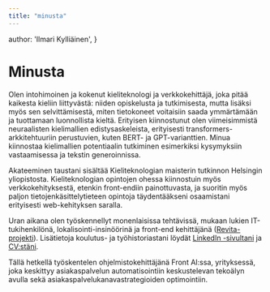 ```yaml
---
title: "minusta"
---
```


  author: 'Ilmari Kylliäinen',
}


# Minusta

Olen intohimoinen ja kokenut kieliteknologi ja verkkokehittäjä, joka pitää kaikesta kieliin liittyvästä: niiden opiskelusta ja tutkimisesta, mutta lisäksi myös sen selvittämisestä, miten tietokoneet voitaisiin saada ymmärtämään ja tuottamaan luonnollista kieltä. Erityisen kiinnostunut olen viimeisimmistä neuraalisten kielimallien edistysaskeleista, erityisesti transformers-arkkitehtuuriin perustuvien, kuten BERT- ja GPT-varianttien. Minua kiinnostaa kielimallien potentiaalin tutkiminen esimerkiksi kysymyksiin vastaamisessa ja tekstin generoinnissa.

Akateeminen taustani sisältää Kieliteknologian maisterin tutkinnon Helsingin yliopistosta. Kieliteknologian opintojen ohessa kiinnostuin myös verkkokehityksestä, etenkin front-endiin painottuvasta, ja suoritin myös paljon tietojenkäsittelytieteen opintoja täydentääkseni osaamistani erityisesti web-kehityksen saralla.

Uran aikana olen työskennellyt monenlaisissa tehtävissä, mukaan lukien IT-tukihenkilönä, lokalisointi-insinöörinä ja front-end kehittäjänä ([Revita-projekti](https://revita.cs.helsinki.fi/)). Lisätietoja koulutus- ja työhistoriastani löydät [LinkedIn -sivultani](https://www.linkedin.com/in/ilmari-kylli%C3%A4inen-71a1a818a/) ja [CV:stäni](/images/kylliainenilmari-cv-2022.pdf).

Tällä hetkellä työskentelen ohjelmistokehittäjänä Front AI:ssa, yrityksessä, joka keskittyy asiakaspalvelun automatisointiin keskustelevan tekoälyn avulla sekä asiakaspalvelukanavastrategioiden optimointiin.